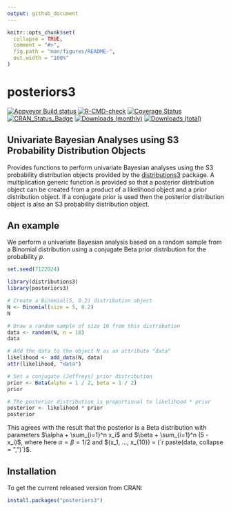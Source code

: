```yaml
---
output: github_document
---
```


<!-- README.md is generated from README.Rmd. Please edit that file -->

```r
knitr::opts_chunk$set(
  collapse = TRUE,
  comment = "#>",
  fig.path = "man/figures/README-",
  out.width = "100%"
)
```

# posteriors3 

[![Appveyor Build status](https://ci.appveyor.com/api/projects/status/99jojhgk9t4agdmv/branch/main?svg=true)](https://ci.appveyor.com/project/paulnorthrop/posteriors3/branch/main)
[![R-CMD-check](https://github.com/paulnorthrop/posteriors3/actions/workflows/R-CMD-check.yaml/badge.svg)](https://github.com/paulnorthrop/posteriors3/actions/workflows/R-CMD-check.yaml)
[![Coverage Status](https://codecov.io/github/paulnorthrop/posteriors3/coverage.svg?branch=master)](https://app.codecov.io/github/paulnorthrop/posteriors3?branch=master)
[![CRAN_Status_Badge](https://www.r-pkg.org/badges/version/posteriors3)](https://cran.r-project.org/package=posteriors3)
[![Downloads (monthly)](https://cranlogs.r-pkg.org/badges/posteriors3?color=brightgreen)](https://cran.r-project.org/package=posteriors3)
[![Downloads (total)](https://cranlogs.r-pkg.org/badges/grand-total/posteriors3?color=brightgreen)](https://cran.r-project.org/package=posteriors3)

## Univariate Bayesian Analyses using S3 Probability Distribution Objects

Provides functions to perform univariate Bayesian analyses using the S3 probability distribution objects provided by the [distributions3](https://cran.r-project.org/package=distributions3) package. A multiplication generic function is provided so that a posterior distribution object can be created from a product of a likelihood object and a prior distribution object. If a conjugate prior is used then the posterior distribution object is also an S3 probability distribution object. 

## An example

We perform a univariate Bayesian analysis based on a random sample from a Binomial distribution using a conjugate Beta prior distribution for the probability $p$.

```r
set.seed(7122024)
```

```r
library(distributions3)
library(posteriors3)

# Create a Binomial(5, 0.2) distribution object
N <- Binomial(size = 5, 0.2)
N

# Draw a random sample of size 10 from this distribution
data <- random(N, n = 10)
data

# Add the data to the object N as an attribute "data"
likelihood <- add_data(N, data)
attr(likelihood, "data")

# Set a conjugate (Jeffreys) prior distribution
prior <- Beta(alpha = 1 / 2, beta = 1 / 2)
prior

# The posterior distribution is proportional to likelihood * prior
posterior <- likelihood * prior
posterior
```

This agrees with the result that the posterior is a Beta distribution with parameters $\alpha + \sum_{i=1}^n x_i$ and $\beta + \sum_{i=1}^n (5 - x_i)$, where here $\alpha = \beta = 1/2$ and $(x_1, ..., x_{10}) = (`r paste(data, collapse = ",")`)$.

## Installation

To get the current released version from CRAN:

```r
install.packages("posteriors3")
```
